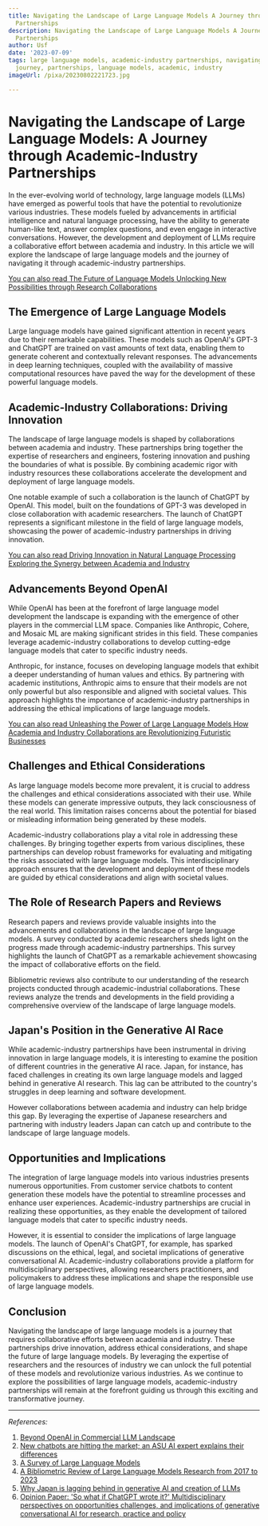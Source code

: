 ```yaml
---
title: Navigating the Landscape of Large Language Models A Journey through Academic-Industry
  Partnerships
description: Navigating the Landscape of Large Language Models A Journey through Academic-Industry
  Partnerships
author: Usf
date: '2023-07-09'
tags: large language models, academic-industry partnerships, navigating the landscape,
  journey, partnerships, language models, academic, industry
imageUrl: /pixa/20230802221723.jpg

---
```

# Navigating the Landscape of Large Language  Models: A Journey through Academic-Industry  Partnerships

In the ever-evolving world of technology, large language models (LLMs)  have emerged as powerful tools that have the potential to revolutionize  various industries. These models fueled by  advancements in artificial intelligence and natural language processing, have the ability to generate human-like text, answer complex questions, and even engage in  interactive conversations. However, the development and deployment of  LLMs require  a collaborative effort between academia and industry. In this article we will explore the  landscape of  large language models and the journey of navigating it through academic-industry partnerships.

[You can also read The Future of Language Models Unlocking New Possibilities through  Research Collaborations](The%20Future%20of%20Language%20Models%20Unlocking%20New%20Possibilities%20through%20Research%20Collaborations)


## The Emergence of Large Language Models

Large language models have gained significant attention in recent years due to their remarkable capabilities. These models such as OpenAI's  GPT-3 and ChatGPT  are  trained on vast amounts of text  data,  enabling them to generate coherent and contextually relevant responses. The advancements in deep learning techniques, coupled with  the availability of massive computational resources have paved the way for the development of  these powerful  language  models.

## Academic-Industry Collaborations: Driving Innovation

The landscape of large language models is shaped by collaborations  between academia and industry. These partnerships bring together the expertise of researchers and  engineers, fostering  innovation and pushing the boundaries of what is possible. By combining academic  rigor with  industry resources these collaborations accelerate the development and  deployment of large language models.

One  notable example of such a collaboration is the launch of ChatGPT by OpenAI. This model, built  on the foundations of GPT-3 was developed in close collaboration with academic researchers. The launch of ChatGPT represents a significant milestone in the field of large  language models,  showcasing the power of academic-industry partnerships  in driving innovation.

[You can also read Driving Innovation in Natural Language Processing Exploring the Synergy between Academia and Industry](Driving%20Innovation%20in%20Natural%20Language%20Processing%20Exploring%20the%20Synergy%20between%20Academia%20and%20Industry)


## Advancements Beyond OpenAI

While OpenAI has been  at the forefront of large language  model development the landscape is expanding with  the emergence of other players in  the commercial LLM space. Companies like Anthropic, Cohere, and  Mosaic  ML are making significant strides in this field. These companies leverage academic-industry collaborations to develop cutting-edge language models that cater to specific industry needs.

Anthropic, for instance, focuses on developing language  models  that exhibit  a deeper understanding  of human values and ethics. By partnering with academic institutions, Anthropic aims to ensure that their models are not only powerful but also  responsible and aligned with societal values. This approach highlights  the importance of academic-industry partnerships in addressing the ethical implications of large language models.

[You can also read Unleashing  the Power of Large  Language Models How Academia and Industry Collaborations are Revolutionizing Futuristic Businesses](Unleashing%20the%20Power%20of%20Large%20Language%20Models%20How%20Academia%20and%20Industry%20Collaborations%20are%20Revolutionizing%20Futuristic%20Businesses)


## Challenges  and Ethical Considerations

As large  language models become more prevalent, it is  crucial to address  the challenges and ethical  considerations associated with their use. While these models  can generate impressive outputs, they lack consciousness of the real world. This limitation raises concerns about the potential for  biased or misleading information being generated by these models.

Academic-industry collaborations play a  vital role in addressing these challenges. By bringing together experts from various disciplines, these partnerships can develop robust  frameworks for  evaluating and mitigating the risks associated with large language models. This interdisciplinary approach ensures that  the development and deployment of these models are guided  by ethical considerations and align with societal values.

## The Role of Research Papers and Reviews

Research papers and reviews provide valuable insights into the  advancements and collaborations in the landscape of large language models. A survey conducted by academic researchers sheds light on the progress made through academic-industry partnerships. This  survey highlights the launch of ChatGPT as a remarkable achievement showcasing the impact of collaborative efforts on the field.

Bibliometric reviews also contribute to our understanding  of the research projects conducted through academic-industrial collaborations.  These  reviews analyze the trends and developments in the  field providing a comprehensive  overview of the landscape of  large language models.

## Japan's Position  in the Generative AI Race

While academic-industry partnerships have been  instrumental  in driving innovation in large language models, it is  interesting to examine the position of different countries in the generative AI race. Japan, for instance, has faced challenges in creating its own large language models and lagged behind in  generative AI research. This lag can  be attributed to the country's struggles in deep  learning  and software development.

However collaborations between academia and  industry can help bridge this  gap. By leveraging the expertise of Japanese researchers and partnering with industry  leaders Japan can catch up and contribute to the landscape of large language models.

## Opportunities  and Implications

The integration of large language  models into various industries presents numerous opportunities. From customer service chatbots to content generation these models have the potential to  streamline processes and enhance user experiences. Academic-industry partnerships are crucial  in realizing these opportunities, as they enable the development  of  tailored language models that cater to specific industry needs.

However, it  is essential to  consider the implications of  large language models. The launch of OpenAI's ChatGPT, for  example, has sparked discussions on the  ethical, legal, and societal implications of generative conversational  AI. Academic-industry collaborations provide  a platform for multidisciplinary perspectives, allowing researchers practitioners, and policymakers  to  address these implications and shape the responsible use of large language models.

## Conclusion

Navigating the landscape of large language models is a journey that requires collaborative efforts between academia and industry. These partnerships drive innovation, address ethical considerations, and shape the future of large language models. By leveraging  the expertise of researchers and  the  resources of industry we can unlock the full potential of these models and revolutionize various industries. As we continue to explore the  possibilities of large language models, academic-industry partnerships will remain at the forefront guiding  us through this exciting and transformative journey.

---

*References:*

1. [Beyond OpenAI in Commercial LLM Landscape](https://www.johnsnowlabs.com/beyond-openai-in-commercial-llm-landscape/)
2. [New chatbots are hitting the market; an ASU AI expert explains their differences](https://news.asu.edu/20230725-solutions-new-chatbots-are-hitting-market-asu-ai-expert-explains-their-differences)
3. [A Survey of Large  Language Models](https://arxiv.org/abs/2303.18223)
4.  [A Bibliometric Review of Large Language Models Research from 2017 to 2023](https://arxiv.org/pdf/2304.02020)
5. [Why Japan is lagging behind in generative AI  and creation of LLMs](https://www.cnbc.com/2023/07/07/why-japan-is-lagging-behind-in-generative-ai-and-creation-of-llms.html)
6.  [Opinion Paper: 'So what if ChatGPT wrote it?' Multidisciplinary perspectives on  opportunities challenges, and implications of generative conversational AI for research,  practice and policy](https://www.sciencedirect.com/science/article/pii/S0268401223000233)